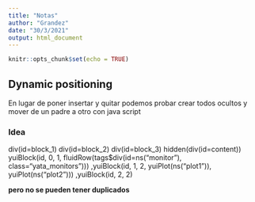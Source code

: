 ```yaml
---
title: "Notas"
author: "Grandez"
date: "30/3/2021"
output: html_document
---
```


```r
knitr::opts_chunk$set(echo = TRUE)
```

## Dynamic positioning

En lugar de poner insertar y quitar
podemos probar crear todos ocultos
y mover de un padre a otro con java script

### Idea

div(id=block_1)
div(id=block_2)
div(id=block_3)
hidden(div(id=content))
       yuiBlock(id, 0, 1, fluidRow(tags$div(id=ns("monitor"), class="yata_monitors")))
      ,yuiBlock(id, 1, 2, yuiPlot(ns("plot1")), yuiPlot(ns("plot2")))
      ,yuiBlock(id, 2, 2)

**pero no se pueden tener duplicados**
